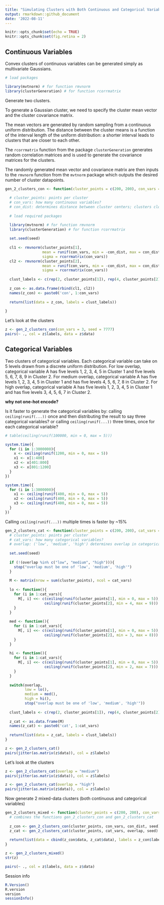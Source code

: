 ```yaml
---
title: "Simulating Clusters with Both Continuous and Categorical Variables"
output: rmarkdown::github_document
date: '2022-08-11'
---
```


```r
knitr::opts_chunk$set(echo = TRUE)
knitr::opts_chunk$set(fig.retina = 2)
```


## Continuous Variables

Convex clusters of continuous variables can be generated simply as multivariate Gaussians.

```r

# load packages

library(mvtnorm) # for function rmvnorm
library(clusterGeneration) # for function rcorrmatrix

```

Generate two clusters. 

To generate a Gaussian cluster, we need to specify the cluster mean vector and the cluster covariance matrix. 

The mean vectors are generated by random sampling from a continuous uniform distribution. The distance between the cluster means is a function of the interval length of the uniform distribution: a shorter interval leads to clusters that are closer to each other. 

The `rcorrmatrix` function from the package `clusterGeneration` generates random correlation matrices and is used to generate the covariance matrices for the clusters.

The randomly generated mean vector and covariance matrix are then inputs to the `rmvnorm` function from the `mvtnorm` package which outputs the desired number of cluster datapoints.

```r


gen_2_clusters_con <- function(cluster_points = c(200, 200), con_vars = 2, con_dist = 3, seed = 100){
  
  # cluster_points: points per cluster
  # con_vars: how many continuous variables?
  # con_dist: determines distance between cluster centers; clusters closer if smaller
  
  # load required packages

  library(mvtnorm) # for function rmvnorm
  library(clusterGeneration) # for function rcorrmatrix
  
  set.seed(seed)
  
  cl1 <- rmvnorm(cluster_points[1], 
                 mean = runif(con_vars, min = -con_dist, max = con_dist), 
                 sigma = rcorrmatrix(con_vars)) 
  cl2 <- rmvnorm(cluster_points[2], 
                 mean = runif(con_vars, min = -con_dist, max = con_dist), 
                 sigma = rcorrmatrix(con_vars))
  
  clust_labels <- c(rep(2, cluster_points[1]), rep(4, cluster_points[2]))
  
  z_con <- as.data.frame(rbind(cl1, cl2))
  names(z_con) <- paste0('con', 1:con_vars)
  
  return(list(data = z_con, labels = clust_labels))
  
}


```

Let's look at the clusters

```r

z <- gen_2_clusters_con(con_vars = 3, seed = 7777)
pairs(~ ., col = z$labels, data = z$data)

```

## Categorical Variables

Two clusters of categorical variables.
Each categorical variable can take on 5 levels drawn from a discrete uniform distribution.
For low overlap, categorical variable A has five levels 1, 2, 3, 4, 5 in Cluster 1 and five levels 5, 6, 7, 8, 9 in Cluster 2.
For medium overlap, categorical variable A has five levels 1, 2, 3, 4, 5 in Cluster 1 and has five levels 4, 5, 6, 7, 8 in Cluster 2.
For high overlap, categorical variable A has five levels 1, 2, 3, 4, 5 in Cluster 1 and has five levels 3, 4, 5, 6, 7 in Cluster 2.

**why not one-hot encode?**

Is it faster to generate the categorical variables by: calling `ceiling(runif(...))` once and then distributing the result to say three categorical variables? or calling `ceiling(runif(...))` three times, once for each categorical variable?

```r

# table(ceiling(runif(100000, min = 0, max = 5)))

system.time({
  for (i in 1:3000000){
    x <- ceiling(runif(1200, min = 0, max = 5))
    x1 <- x[1:400]
    x2 <- x[401:800]
    x3 <- x[801:1200]
  }
})

system.time({
  for (i in 1:3000000){
    x1 <- ceiling(runif(400, min = 0, max = 5))
    x2 <- ceiling(runif(400, min = 0, max = 5))
    x3 <- ceiling(runif(400, min = 0, max = 5))
  }
})

```

Calling `ceiling(runif(...))` multiple times is faster by ~15%

```r

gen_2_clusters_cat <- function(cluster_points = c(200, 200), cat_vars = 2, overlap = "low", seed = 100){
  # cluster_points: points per cluster
  # cat_vars: how many categorical variables?
  # overlap: ('low', 'medium', 'high') determines overlap in categorical variables; Each categorical variable can take on 5 levels drawn from a discrete uniform distribution.For low overlap, categorical variable A has five levels 1, 2, 3, 4, 5 in Cluster 1 and five levels 5, 6, 7, 8, 9 in Cluster 2. For medium overlap, categorical variable A has five levels 1, 2, 3, 4, 5 in Cluster 1 and has five levels 4, 5, 6, 7, 8 in Cluster 2. For high overlap, categorical variable A has five levels 1, 2, 3, 4, 5 in Cluster 1 and has five levels 3, 4, 5, 6, 7 in Cluster 2.
  
  set.seed(seed)
  
  if (!(overlap %in% c("low", "medium", "high"))){
    stop("overlap must be one of 'low', 'medium', 'high'")
  }
  
  M <- matrix(nrow = sum(cluster_points), ncol = cat_vars)
  
  lo <- function(){
    for (i in 1:cat_vars){
      M[, i] <<- c(ceiling(runif(cluster_points[1], min = 0, max = 5)), 
                  ceiling(runif(cluster_points[2], min = 4, max = 9)))
    }
  }
  
  med <- function(){
    for (i in 1:cat_vars){
      M[, i] <<- c(ceiling(runif(cluster_points[1], min = 0, max = 5)), 
                  ceiling(runif(cluster_points[2], min = 3, max = 8)))
    }
  }
  
  hi <- function(){
    for (i in 1:cat_vars){
      M[, i] <<- c(ceiling(runif(cluster_points[1], min = 0, max = 5)), 
                  ceiling(runif(cluster_points[2], min = 2, max = 7)))
    }
  }
  
  switch(overlap,
         low = lo(),
         medium = med(),
         high = hi(), 
         stop("overlap must be one of 'low', 'medium', 'high'"))
  
  clust_labels <- c(rep(2, cluster_points[1]), rep(4, cluster_points[2]))
  
  z_cat <- as.data.frame(M)
  names(z_cat) <- paste0('cat', 1:cat_vars)
  
  return(list(data = z_cat, labels = clust_labels))
}

z <- gen_2_clusters_cat()
pairs(jitter(as.matrix(z$data)), col = z$labels)

```

Let's look at the clusters

```r

z <- gen_2_clusters_cat(overlap = "medium")
pairs(jitter(as.matrix(z$data)), col = z$labels)

z <- gen_2_clusters_cat(overlap = "high")
pairs(jitter(as.matrix(z$data)), col = z$labels)

```

Now generate 2 mixed-data clusters (both continuous and categorical variables)

```r

gen_2_clusters_mixed <- function(cluster_points = c(200, 200), con_vars = 2, con_dist = 3, seed = 7777, cat_vars = 2, overlap = "low"){
  # combines the functions gen_2_clusters_con and gen_2_clusters_cat
  
  z_con <- gen_2_clusters_con(cluster_points, con_vars, con_dist, seed)
  z_cat <- gen_2_clusters_cat(cluster_points, cat_vars, overlap, seed)
  
  return(list(data = cbind(z_con$data, z_cat$data), labels = z_con$labels))
}

z <- gen_2_clusters_mixed()
str(z)

pairs(~ ., col = z$labels, data = z$data)

```

Session info

```r

R.Version()
R.version
version
sessionInfo()

```

